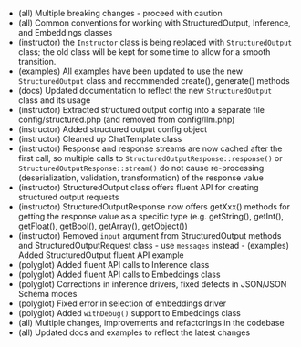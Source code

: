  - (all) Multiple breaking changes - proceed with caution
 - (all) Common conventions for working with StructuredOutput, Inference, and Embeddings classes
 - (instructor) the `Instructor` class is being replaced with `StructuredOutput` class; the old class will be kept for some time to allow for a smooth transition.
 - (examples) All examples have been updated to use the new `StructuredOutput` class and recommended create(), generate() methods
 - (docs) Updated documentation to reflect the new `StructuredOutput` class and its usage
 - (instructor) Extracted structured output config into a separate file config/structured.php (and removed from config/llm.php)
 - (instructor) Added structured output config object
 - (instructor) Cleaned up ChatTemplate class
 - (instructor) Response and response streams are now cached after the first call, so multiple calls to `StructuredOutputResponse::response()` or `StructuredOutputResponse::stream()` do not cause re-processing (deserialization, validation, transformation) of the response value
 - (instructor) StructuredOutput class offers fluent API for creating structured output requests
 - (instructor) StructuredOutputResponse now offers getXxx() methods for getting the response value as a specific type (e.g. getString(), getInt(), getFloat(), getBool(), getArray(), getObject())
 - (instructor) Removed `input` argument from StructuredOutput methods and StructuredOutputRequest class - use `messages` instead - (examples) Added StructuredOutput fluent API example
 - (polyglot) Added fluent API calls to Inference class
 - (polyglot) Added fluent API calls to Embeddings class
 - (polyglot) Corrections in inference drivers, fixed defects in JSON/JSON Schema modes
 - (polyglot) Fixed error in selection of embeddings driver
 - (polyglot) Added `withDebug()` support to Embeddings class
 - (all) Multiple changes, improvements and refactorings in the codebase
 - (all) Updated docs and examples to reflect the latest changes
